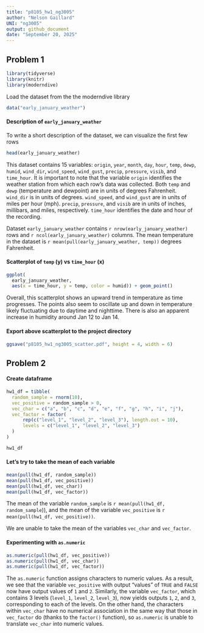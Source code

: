 ```yaml
---
title: "p8105_hw1_ng3005"
author: "Nelson Gaillard"
UNI: "ng3005"
output: github_document
date: "September 20, 2025"
---
```


## Problem 1

```r
library(tidyverse)
library(knitr)
library(moderndive)
```

Load the dataset from the the moderndive library

```r
data("early_january_weather")
```

#### Description of `early_january_weather`

To write a short description of the dataset, we can visualize the first few rows

```r
head(early_january_weather)
```

This dataset contains 15 variables: `origin`, `year`, `month`, `day`, `hour`, `temp`, `dewp`, `humid`, `wind_dir`, `wind_speed`, `wind_gust`, `precip`, `pressure`, `visib`, and `time_hour`. It is important to note that the variable `origin` identifies the weather station from which each row's data was collected. Both `temp` and `dewp` (temperature and dewpoint) are in units of degrees Fahrenheit. `wind_dir` is in units of degrees. `wind_speed`, and `wind_gust` are in units of miles per hour (mph). `precip`, `pressure`, and `visib` are in units of inches, millibars, and miles, respectively. `time_hour` identifies the date and hour of the recording.

Dataset `early_january_weather` contains `r nrow(early_january_weather)` rows and `r ncol(early_january_weather)` columns. The mean temperature in the dataset is `r mean(pull(early_january_weather, temp))` degrees Fahrenheit. 

#### Scatterplot of `temp` (y) vs `time_hour` (x)

```r
ggplot(
  early_january_weather, 
  aes(x = time_hour, y = temp, color = humid)) + geom_point()
```

Overall, this scatterplot shows an upward trend in temperature as time progresses. The points also seem to oscillate up and down in temperature likely fluctuating due to daytime and nighttime. There is also an apparent increase in humidity around Jan 12 to Jan 14. 

#### Export above scatterplot to the project directory

```r
ggsave("p8105_hw1_ng3005_scatter.pdf", height = 4, width = 6)
```

## Problem 2

#### Create dataframe

```r
hw1_df = tibble(
  random_sample = rnorm(10),
  vec_positive = random_sample > 0,
  vec_char = c("a", "b", "c", "d", "e", "f", "g", "h", "i", "j"),
  vec_factor = factor(
      rep(c("level_1", "level_2", "level_3"), length.out = 10),
      levels = c("level_1", "level_2", "level_3")
  )
)

hw1_df
```

#### Let's try to take the mean of each variable

```r
mean(pull(hw1_df, random_sample))
mean(pull(hw1_df, vec_positive))
mean(pull(hw1_df, vec_char))
mean(pull(hw1_df, vec_factor))
```

The mean of the variable `random_sample` is `r mean(pull(hw1_df, random_sample`)), and the mean of the variable `vec_positive` is `r mean(pull(hw1_df, vec_positive))`.

We are unable to take the mean of the variables `vec_char` and `vec_factor`. 

#### Experimenting with `as.numeric`

```r
as.numeric(pull(hw1_df, vec_positive))
as.numeric(pull(hw1_df, vec_char))
as.numeric(pull(hw1_df, vec_factor))
```

The `as.numeric` function assigns characters to numeric values. As a result, we see that the variable `vec_positive` with output "values" of `TRUE` and `FALSE` now have output values of `1` and `2`. Similarly, the variable `vec_factor`, which contains 3 levels (`level_1`, `level_2`, `level_3`), now yields outputs `1`, `2`, and `3`, corresponding to each of the levels. On the other hand, the characters within `vec_char` have no numerical association in the same way that those in `vec_factor` do (thanks to the `factor()` function), so `as.numeric` is unable to translate `vec_char` into numeric values. 





